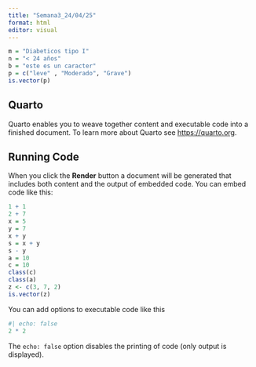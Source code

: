 ---
title: "Semana3_24/04/25"
format: html
editor: visual
---

```{r}
m = "Diabeticos tipo I"
n = "< 24 años"
b = "este es un caracter"
p = c("leve" , "Moderado", "Grave")
is.vector(p)
```

## Quarto

Quarto enables you to weave together content and executable code into a finished document. To learn more about Quarto see <https://quarto.org>.

## Running Code

When you click the **Render** button a document will be generated that includes both content and the output of embedded code. You can embed code like this:

```{r}
1 + 1
2 + 7
x = 5
y = 7
x + y
s = x + y 
s - y 
a = 10
c = 10
class(c)
class(a)
z <- c(3, 7, 2)
is.vector(z)
```

You can add options to executable code like this

```{r}
#| echo: false
2 * 2
```

The `echo: false` option disables the printing of code (only output is displayed).
